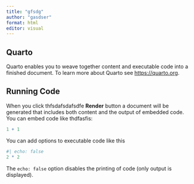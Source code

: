 ```yaml
---
title: "gfsdg"
author: "gasdser"
format: html
editor: visual
---
```


## Quarto

Quarto enables you to weave together content and executable code into a finished document. To learn more about Quarto see <https://quarto.org>.

## Running Code

When you click thfsdafsdafsdfe **Render** button a document will be generated that includes both content and the output of embedded code. You can embed code like thdfasfis:

```r
1 + 1
```

You can add options to executable code like this

```r
#| echo: false
2 * 2
```

The `echo: false` option disables the printing of code (only output is displayed).
